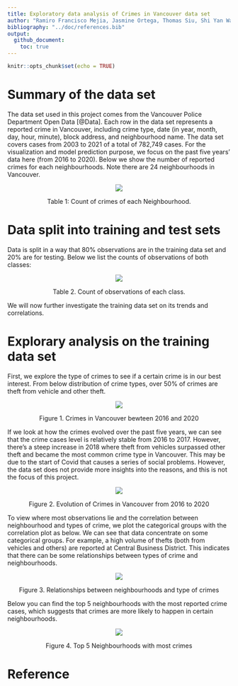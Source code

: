 ```yaml
---
title: Exploratory data analysis of Crimes in Vancouver data set
author: "Ramiro Francisco Mejia, Jasmine Ortega, Thomas Siu, Shi Yan Wang </br>"
bibliography: "../doc/references.bib"
output: 
  github_document:
    toc: true
---
```


```r
knitr::opts_chunk$set(echo = TRUE)
```


# Summary of the data set

The data set used in this project comes from the Vancouver Police Department Open Data [@Data]. Each row in the data set represents a reported crime in Vancouver, including crime type, date (in year, month, day, hour, minute), block address, and neighbourhood name. The data set covers cases from 2003 to 2021 of a total of 782,749 cases. For the visualization and model prediction purpose, we focus on the past five years' data here (from 2016 to 2020).
Below we show the number of reported crimes for each neighbourhoods. Note there are 24 neighbourhoods in Vancouver.

<center>

![](figure-eda/neighbour_crimes.png)<!-- -->

Table 1: Count of crimes of each Neighbourhood.

</center>


# Data split into training and test sets

Data is split in a way that 80% observations are in the training data set and 20% are for testing. Below we list the counts of observations of both classes:

<center>

![](figure-preprocess/observations.png)<!-- -->

Table 2. Count of observations of each class.

</center>

We will now further investigate the training data set on its trends and correlations.

# Explorary analysis on the training data set

First, we explore the type of crimes to see if a certain crime is in our best interest. From below distribution of crime types, over 50% of crimes are theft from vehicle and other theft. 

<center>

![](figure-eda/crime_type.png)<!-- -->

Figure 1. Crimes in Vancouver bewteen 2016 and 2020 

</center>

If we look at how the crimes evolved over the past five years, we can see that the crime cases level is relatively stable from 2016 to 2017. However, there's a steep increase in 2018 where theft from vehicles surpassed other theft and became the most common crime type in Vancouver. This may be due to the start of Covid that causes a series of social problems. However, the data set does not provide more insights into the reasons, and this is not the focus of this project.

<center>

![](figure-eda/crime_evolution.png)<!-- -->

Figure 2. Evolution of Crimes in Vancouver from 2016 to 2020

</center>

To view where most observations lie and the correlation between neighbourhood and types of crime, we plot the categorical groups with the correlation plot as below. We can see that data concentrate on some categorical groups. For example, a high volume of thefts (both from vehicles and others) are reported at Central Business District. This indicates that there can be some relationships between types of crime and neighbourhoods. 

<center>

![](figure-eda/crime_correlation.png)<!-- -->

Figure 3. Relationships between neighbourhoods and type of crimes

</center>


Below you can find the top 5 neighbourhoods with the most reported crime cases, which suggests that crimes are more likely to happen in certain neighbourhoods. 

<center>

![](figure-eda/crime_top5.png)<!-- -->

Figure 4. Top 5 Neighbourhoods with most crimes

</center>


# Reference

